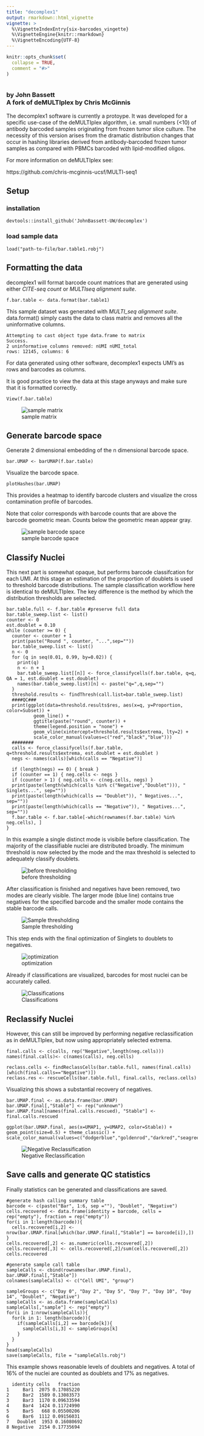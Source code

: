 ```yaml
---
title: "decomplex1"
output: rmarkdown::html_vignette
vignette: >
  %\VignetteIndexEntry{six-barcodes_vingette}
  %\VignetteEngine{knitr::rmarkdown}
  %\VignetteEncoding{UTF-8}
---
```


```r
knitr::opts_chunk$set(
  collapse = TRUE,
  comment = "#>"
)
```

```r

```

<h3> by John Bassett  
A fork of deMULTIplex by Chris McGinnis  
</h3>



The decomplex1 software is currently a protoype. It was developed for a specific use-case of the deMULTIplex algorithm, i.e. small numbers (<10) of antibody barcoded samples originating from frozen tumor slice culture. The necessity of this version arises from the dramatic distribution changes that occur in hashing libraries derived from antibody-barcoded frozen tumor samples as compared with PBMCs barcoded with lipid-modified oligos. 


For more information on deMULTIplex see: 

https://github.com/chris-mcginnis-ucsf/MULTI-seq1 

## Setup
### installation
    devtools::install_github('JohnBassett-UW/decomplex')

### load sample data
    load("path-to-file/bar.table1.robj")

## Formatting the data
decomplex1 will format barcode count matrices that are generated using either _CITE-seq count_ or _MULTIseq alignment suite_. 

    f.bar.table <- data.format(bar.table1)
This sample dataset was generated with _MULTI_seq alignment suite_. data.format() simply casts the data to class matrix and removes all the uninformative columns. 
``` 
Attempting to cast object type data.frame to matrix   
Success.     
2 uninformative columns removed: nUMI nUMI_total     
rows: 12145, columns: 6 
```
For data generated using other software, decomplex1 expects UMI's as rows and barcodes as columns.  

It is good practice to view the data at this stage anyways and make sure that it is formatted correctly.

    View(f.bar.table)

![sample matrix](Capture_matrix.PNG)

## Generate barcode space
Generate 2 dimensional embedding of the n dimensional barcode space.

    bar.UMAP <- barUMAP(f.bar.table)
    
Visualize the barcode space.

    plotHashes(bar.UMAP)

This provides a heatmap to identify barcode clusters and visualize the cross contamination profile of barcodes.

Note that color corresponds with barcode counts that are above the barcode geometric mean. Counts below the geometric mean appear gray.

![sample barcode space](plotHashes.png)

## Classify Nuclei
This next part is somewhat opaque, but performs barcode classifcation for each UMI. At this stage an estimation of the proportion of doublets is used to threshold barcode distributions. The sample classification workflow here is identical to deMULTIplex. The key difference is the method by which the distribution thresholds are selected. 

```
bar.table.full <- f.bar.table #preserve full data
bar.table_sweep.list <- list()
counter <- 0
est.doublet = 0.10
while (counter >= 0) {
  counter <- counter + 1
  print(paste("Round ", counter, "...",sep=""))
  bar.table_sweep.list <- list()
  n <- 0
  for (q in seq(0.01, 0.99, by=0.02)) {
    print(q)
    n <- n + 1
    bar.table_sweep.list[[n]] <- force_classifycells(f.bar.table, q=q, QA = 1, est.doublet = est.doublet)
    names(bar.table_sweep.list)[n] <- paste("q=",q,sep="")
  }
  threshold.results <- findThresh(call.list=bar.table_sweep.list)
  ####QC###
  print(ggplot(data=threshold.results$res, aes(x=q, y=Proportion, color=Subset)) +
          geom_line() +
          ggtitle(paste("round", counter)) +
          theme(legend.position = "none") +
          geom_vline(xintercept=threshold.results$extrema, lty=2) +
          scale_color_manual(values=c("red","black","blue")))
  ########
  calls <- force_classifycells(f.bar.table, q=threshold.results$extrema, est.doublet = est.doublet )
  negs <- names(calls)[which(calls == "Negative")]

  if (length(negs) == 0) { break }
  if (counter == 1) { neg.cells <- negs }
  if (counter > 1) { neg.cells <- c(neg.cells, negs) }
  print(paste(length(which(calls %in% c("Negative","Doublet"))), " Singlets...", sep=""))
  print(paste(length(which(calls == "Doublet")), " Negatives...", sep=""))
  print(paste(length(which(calls == "Negative")), " Negatives...", sep=""))
  f.bar.table <- f.bar.table[-which(rownames(f.bar.table) %in% neg.cells), ]
} 
```

In this example a single distinct mode is visibile before classification. The majority of the classifiable nuclei are distributed broadly. The minimum threshold is now selected by the mode and the max threshold is selected to adequately classify doublets. 

![before thresholding](Sample_barcode_original.png)



After classification is finished and negatives have been removed, two modes are clearly visible. The larger mode (blue line) contains true negatives for the specified barcode and the smaller mode contains the stable barcode calls.

![Sample thresholding](SampleBarcodeThresholding.png)



This step ends with the final optimization of Singlets to doublets to negatives.

![optimization](Optimization.png)



Already if classifications are visualized, barcodes for most nuclei can be accurately called.



![Classifications](Classification.png)



## Reclassify Nuclei

However, this can still be improved by performing negative reclassification as in deMULTIplex, but now using appropriately selected extrema. 

```
final.calls <- c(calls, rep("Negative",length(neg.cells)))
names(final.calls)<- c(names(calls), neg.cells)

reclass.cells <- findReclassCells(bar.table.full, names(final.calls)[which(final.calls=="Negative")])
reclass.res <- rescueCells(bar.table.full, final.calls, reclass.cells)
```

Visualizing this shows a substantial recovery of negatives.

```
bar.UMAP.final <- as.data.frame(bar.UMAP)
bar.UMAP.final[,"Stable"] <- rep("unknown")
bar.UMAP.final[names(final.calls.rescued), "Stable"] <- final.calls.rescued

ggplot(bar.UMAP.final, aes(x=UMAP1, y=UMAP2, color=Stable)) + geom_point(size=0.5) + theme_classic() + scale_color_manual(values=c("dodgerblue","goldenrod","darkred","seagreen","darkorchid3","pink","black","grey"))
```

![Negative Reclassification](Reclassification.png)


## Save calls and generate QC statistics

Finally statistics can be generated and classifications are saved.

```
#generate hash calling summary table
barcode <- c(paste("Bar", 1:6, sep =""), "Doublet", "Negative")
cells.recovered <- data.frame(identity = barcode, cells = rep("empty"), fraction = rep("empty"))
for(i in 1:length(barcode)){
  cells.recovered[i,2] <- nrow(bar.UMAP.final[which(bar.UMAP.final[,"Stable"] == barcode[i]),])
}
cells.recovered[,2] <- as.numeric(cells.recovered[,2])
cells.recovered[,3] <- cells.recovered[,2]/sum(cells.recovered[,2])
cells.recovered

#generate sample call table
sampleCalls <- cbind(rownames(bar.UMAP.final), bar.UMAP.final[,"Stable"])
colnames(sampleCalls) <- c("Cell UMI", "group")

sampleGroups <- c("Day 0", "Day 2", "Day 5", "Day 7", "Day 10", "Day 14", "Doublet", "Negative")
sampleCalls <- as.data.frame(sampleCalls)
sampleCalls[,"sample"] <- rep("empty")
for(i in 1:nrow(sampleCalls)){
  for(k in 1: length(barcode)){
    if(sampleCalls[i,2] == barcode[k]){
      sampleCalls[i,3] <- sampleGroups[k]
    }
  }
}
head(sampleCalls)
save(sampleCalls, file = "sampleCalls.robj")
```

This example shows reasonable levels of doublets and negatives. A total of 16% of the nuclei are counted as doublets and 17% as negatives.

      identity cells   fraction
    1     Bar1  2075 0.17085220
    2     Bar2  1589 0.13083573
    3     Bar3  1170 0.09633594
    4     Bar4  1424 0.11724990
    5     Bar5   668 0.05500206
    6     Bar6  1112 0.09156031
    7   Doublet  1953 0.16080692
    8 Negative  2154 0.17735694

